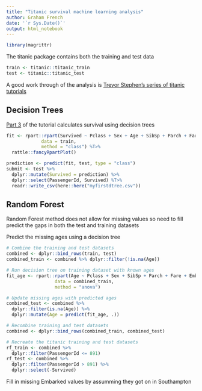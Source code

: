```yaml
---
title: "Titanic survival machine learning analysis"
author: Graham French
date: '`r Sys.Date()`'
output: html_notebook
---
```


```r
library(magrittr)
```

The titanic package contains both the training and test data

```r
train <- titanic::titanic_train
test <- titanic::titanic_test
```

A good work through of the analysis is [Trevor Stephen's series of titanic tutorials](http://trevorstephens.com/kaggle-titanic-tutorial/getting-started-with-r/)

## Decision Trees

[Part 3](http://trevorstephens.com/kaggle-titanic-tutorial/r-part-3-decision-trees/) of the tutorial calculates survival using decision trees

```r
fit <- rpart::rpart(Survived ~ Pclass + Sex + Age + SibSp + Parch + Fare + Embarked,
             data = train,
             method = "class") %T>% 
  rattle::fancyRpartPlot()
```

```r
prediction <- predict(fit, test, type = "class")
submit <- test %>%
  dplyr::mutate(Survived = prediction) %>% 
  dplyr::select(PassengerId, Survived) %T>% 
  readr::write_csv(here::here("myfirstdtree.csv"))
```

## Random Forest

Random Forest method does not allow for missing values so need to fill predict the gaps in both the test and training datasets

Predict the missing ages using a decision tree

```r
# Combine the training and test datasets
combined <- dplyr::bind_rows(train, test)
combined_train <- combined %>% dplyr::filter(!is.na(Age))

# Run decision tree on training dataset with known ages
fit_age <- rpart::rpart(Age ~ Pclass + Sex + SibSp + Parch + Fare + Embarked,
                  data = combined_train, 
                  method = "anova")

# Update missing ages with predicted ages
combined_test <- combined %>% 
  dplyr::filter(is.na(Age)) %>% 
  dplyr::mutate(Age = predict(fit_age, .))

# Recombine training and test datasets
combined <- dplyr::bind_rows(combined_train, combined_test)

# Recreate the titanic training and test datasets
rf_train <- combined %>%
  dplyr::filter(PassengerId <= 891)
rf_test <- combined %>%
  dplyr::filter(PassengerId > 891) %>% 
  dplyr::select(-Survived)
```

Fill in missing Embarked values by assumming they got on in Southampton




